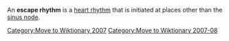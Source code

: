 [[Category:Move to Wiktionary 2007]]
[[Category:Move to Wiktionary 2007-08]]

An '''escape rhythm''' is a [[heart rhythm]] that is initiated at places other than the [[sinus node]].